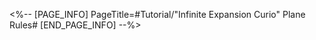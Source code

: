 <%-- [PAGE_INFO]
PageTitle=#Tutorial/"Infinite Expansion Curio" Plane Rules#
[END_PAGE_INFO] --%>
{{Tutorial
|sort      = 920101
|title     = "Infinite Expansion Curio" Plane Rules
|subtitle  = 
|type      = 
|about     = 
|image1    = Tutorial Infinite Expansion Curio Plane Rules 1.png{{subst:void|<!--$UPLOAD:<<SpriteOutput/TutorialPic/TutorialPage_920101.png>-<Tutorial Infinite Expansion Curio Plane Rules 1.png>>}}
|text1     = {{Color|h|nobold=1|Many destructible objects}} exist within the planes. Destroy them to obtain {{Color|h|nobold=1|a large number of Curios}}.
|image2    = Tutorial Infinite Expansion Curio Plane Rules 2.png{{subst:void|<!--$UPLOAD:<<SpriteOutput/TutorialPic/TutorialPage_920102.png>-<Tutorial Infinite Expansion Curio Plane Rules 2.png>>}}
|text2     = While in a "Domain &mdash; Respite," you can gain Blessings equal in number to the {{Color|h|nobold=1|number of Curios you already possess}} to handle the {{Color|h|nobold=1|Final Trial}} that you must face after clearing all Ordinary Plane stages.
}}